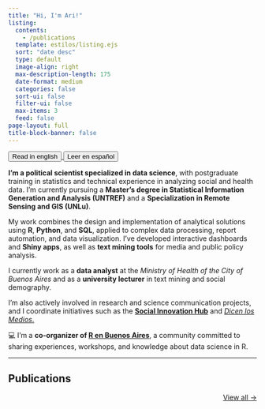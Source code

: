```yaml
---
title: "Hi, I'm Ari!"
listing:
  contents: 
    - /publications
  template: estilos/listing.ejs
  sort: "date desc"
  type: default
  image-align: right
  max-description-length: 175
  date-format: medium
  categories: false
  sort-ui: false
  filter-ui: false
  max-items: 3
  feed: false
page-layout: full
title-block-banner: false
---
```


::: {.text-center .btn-group role="group" aria-label="About"}
<a href="about.html"> <button type="button" class="btn btn-primary me-md-2 btn-sm">Read in english</button> </a> <a href="about_es.html"> <button type="button" class="btn btn-primary me-md-2 btn-sm">Leer en español</button> </a>
:::

**I'm a political scientist specialized in data science**, with postgraduate training in statistics and technical experience in analyzing social and health data. I’m currently pursuing a **Master’s degree in Statistical Information Generation and Analysis (UNTREF)** and a **Specialization in Remote Sensing and GIS (UNLu)**.

My work combines the design and implementation of analytical solutions using **R**, **Python**, and **SQL**, applied to complex data processing, report automation, and data visualization. I’ve developed interactive dashboards and **Shiny apps**, as well as **text mining tools** for media and public policy analysis.

I currently work as a **data analyst** at the *Ministry of Health of the City of Buenos Aires* and as a **university lecturer** in text mining and social demography.

I’m also actively involved in research and science communication projects, and I coordinate initiatives such as the [**Social Innovation Hub**](https://nucleodeinnovacionsocial.com.ar/) and [*Dicen los Medios*.](https://dicenlosmedios.com.ar/)

💻 I’m a **co-organizer of [R en Buenos Aires](https://renbaires.github.io/)**, a community committed to sharing experiences, workshops, and knowledge about data science in R.

------------------------------------------------------------------------

## Publications

::: {#publications}
:::

::: {style="text-align: right"}
[View all →](publications.html)
:::
